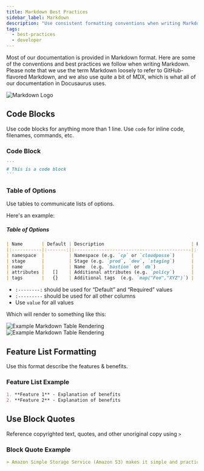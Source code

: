 ```yaml
---
title: Markdown Best Practices
sidebar_label: Markdown
description: "Use consistent formatting conventions when writing Markdown"
tags:
  - best-practices
  - developer
---
```


<Intro>
Most of our documentation is provided in Markdown format. Here are some of the conventions and best practices we follow when writing Markdown. Please note that we use the term Markdown loosely to refer to GitHub-flavored Markdown, and we also use quite a bit of MDX, which is what all of our documentation in Docusaurus uses.
</Intro>

![Markdown Logo](/assets/13f56b6-markdown.png)

## Code Blocks

Use code blocks for anything more than 1 line. Use `code` for inline code, filenames, commands, etc.

### Code Block

~~~~markdown
```
# This is a code block
```
~~~~


### Table of Options

Use tables to communicate lists of options.

Here's an example:

##### Table of Options
```markdown
| Name       | Default | Description                                | Required |
|:-----------|:-------:|:-------------------------------------------|:--------:|
| namespace  |         | Namespace (e.g. `cp` or `cloudposse`)      |   Yes    |
| stage      |         | Stage (e.g. `prod`, `dev`, `staging`)      |   Yes    |
| name       |         | Name  (e.g. `bastion` or `db`)             |   Yes    |
| attributes |   []    | Additional attributes (e.g. `policy`)      |    No    |
| tags       |   {}    | Additional tags  (e.g. `map("Foo","XYZ")`) |    No    |
```

* `:--------:` should be used for “Default” and “Required” values
* `:---------` should be used for all other columns
* Use `value` for all values


Which will render to something like this:

![Example Markdown Table Rendering](/assets/8d8cdf3-image_23.png)
![Example Markdown Table Rendering](/assets/a2761a9-image_22.png)

## Feature List Formatting

Use this format describe the features & benefits.

### Feature List Example

```markdown
1. **Feature 1** - Explanation of benefits
2. **Feature 2** - Explanation of benefits
```

## Use Block Quotes

Reference copyrighted text, quotes, and other unoriginal copy using `>`

### Block Quote Example

```markdown
> Amazon Simple Storage Service (Amazon S3) makes it simple and practical to collect, store, and analyze data - regardless of format – all at massive scale.
```
